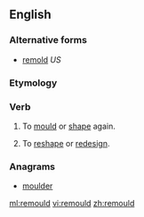 ==English==

===Alternative forms===
* [[remold]] ''US''

===Etymology===
{{prefix|re|mould}}

===Verb===
{{en-verb}}

# {{British}} To [[mould]] or [[shape]] again.
# {{British}} To [[reshape]] or [[redesign]].

===Anagrams===
* [[moulder#English|moulder]]

[[ml:remould]]
[[vi:remould]]
[[zh:remould]]